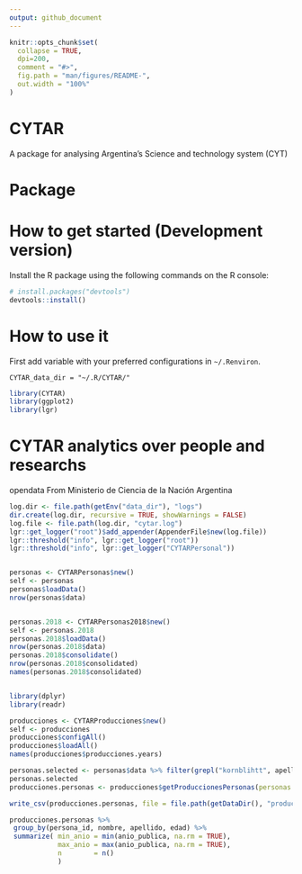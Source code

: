 ```yaml
---
output: github_document
---
```


<!-- README.md is generated from README.Rmd. Please edit that file -->

```r
knitr::opts_chunk$set(
  collapse = TRUE,
  dpi=200,
  comment = "#>",
  fig.path = "man/figures/README-",
  out.width = "100%"
)
```



# CYTAR

A package for analysing Argentina's Science and technology system (CYT)

 <!-- . -->




# Package



# How to get started (Development version)

Install the R package using the following commands on the R console:

```R
# install.packages("devtools")
devtools::install()
```

# How to use it

First add variable with your preferred configurations in `~/.Renviron`. 
 

```.Renviron
CYTAR_data_dir = "~/.R/CYTAR/"
```

```r
library(CYTAR)
library(ggplot2)
library(lgr)
```


# CYTAR analytics over people and researchs

opendata From Ministerio de Ciencia de la Nación Argentina

```r
log.dir <- file.path(getEnv("data_dir"), "logs")
dir.create(log.dir, recursive = TRUE, showWarnings = FALSE)
log.file <- file.path(log.dir, "cytar.log")
lgr::get_logger("root")$add_appender(AppenderFile$new(log.file))
lgr::threshold("info", lgr::get_logger("root"))
lgr::threshold("info", lgr::get_logger("CYTARPersonal"))


personas <- CYTARPersonas$new()
self <- personas
personas$loadData()
nrow(personas$data)


personas.2018 <- CYTARPersonas2018$new()
self <- personas.2018
personas.2018$loadData()
nrow(personas.2018$data)
personas.2018$consolidate()
nrow(personas.2018$consolidated)
names(personas.2018$consolidated)



```
```r
library(dplyr)
library(readr)

producciones <- CYTARProducciones$new()
self <- producciones
producciones$configAll()
producciones$loadAll()
names(producciones$producciones.years)

personas.selected <- personas$data %>% filter(grepl("kornblihtt", apellido, ignore.case = TRUE))
personas.selected
producciones.personas <- producciones$getProduccionesPersonas(personas.df = personas.selected)

write_csv(producciones.personas, file = file.path(getDataDir(), "producciones_kornblihtt.csv"))

producciones.personas %>%
 group_by(persona_id, nombre, apellido, edad) %>%
 summarize( min_anio = min(anio_publica, na.rm = TRUE),
            max_anio = max(anio_publica, na.rm = TRUE),
            n        = n()
            )

```
